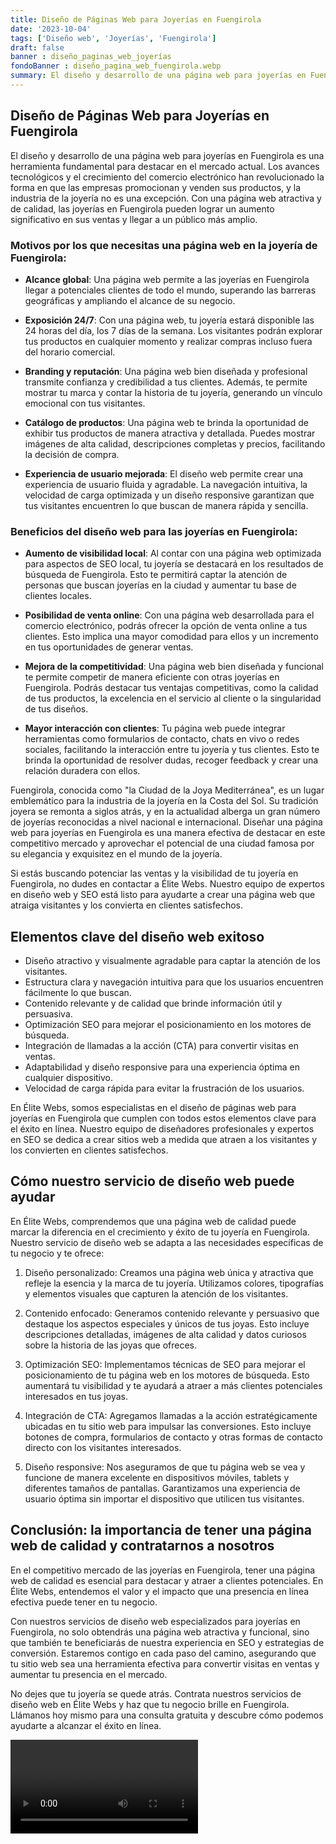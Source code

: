 ```yaml
---
title: Diseño de Páginas Web para Joyerías en Fuengirola
date: '2023-10-04'
tags: ['Diseño web', 'Joyerías', 'Fuengirola']
draft: false
banner : diseño_paginas_web_joyerías
fondoBanner : diseño_pagina_web_fuengirola.webp
summary: El diseño y desarrollo de una página web para joyerías en Fuengirola es una herramienta fundamental para destacar en el mercado actual. Los avances tecnológicos y el crecimiento del comercio electrónico han revolucionado la forma en que las empresas promocionan y venden sus productos, y la industria de la joyería no es una excepción. Con una página web atractiva y de calidad, las joyerías en Fuengirola pueden lograr un aumento significativo en sus ventas y llegar a un público más amplio.
---
```


## Diseño de Páginas Web para Joyerías en Fuengirola

El diseño y desarrollo de una página web para joyerías en Fuengirola es una herramienta fundamental para destacar en el mercado actual. Los avances tecnológicos y el crecimiento del comercio electrónico han revolucionado la forma en que las empresas promocionan y venden sus productos, y la industria de la joyería no es una excepción. Con una página web atractiva y de calidad, las joyerías en Fuengirola pueden lograr un aumento significativo en sus ventas y llegar a un público más amplio.

### Motivos por los que necesitas una página web en la joyería de Fuengirola:

- **Alcance global**: Una página web permite a las joyerías en Fuengirola llegar a potenciales clientes de todo el mundo, superando las barreras geográficas y ampliando el alcance de su negocio.

- **Exposición 24/7**: Con una página web, tu joyería estará disponible las 24 horas del día, los 7 días de la semana. Los visitantes podrán explorar tus productos en cualquier momento y realizar compras incluso fuera del horario comercial.

- **Branding y reputación**: Una página web bien diseñada y profesional transmite confianza y credibilidad a tus clientes. Además, te permite mostrar tu marca y contar la historia de tu joyería, generando un vínculo emocional con tus visitantes.

- **Catálogo de productos**: Una página web te brinda la oportunidad de exhibir tus productos de manera atractiva y detallada. Puedes mostrar imágenes de alta calidad, descripciones completas y precios, facilitando la decisión de compra.

- **Experiencia de usuario mejorada**: El diseño web permite crear una experiencia de usuario fluida y agradable. La navegación intuitiva, la velocidad de carga optimizada y un diseño responsive garantizan que tus visitantes encuentren lo que buscan de manera rápida y sencilla.

### Beneficios del diseño web para las joyerías en Fuengirola:

- **Aumento de visibilidad local**: Al contar con una página web optimizada para aspectos de SEO local, tu joyería se destacará en los resultados de búsqueda de Fuengirola. Esto te permitirá captar la atención de personas que buscan joyerías en la ciudad y aumentar tu base de clientes locales.

- **Posibilidad de venta online**: Con una página web desarrollada para el comercio electrónico, podrás ofrecer la opción de venta online a tus clientes. Esto implica una mayor comodidad para ellos y un incremento en tus oportunidades de generar ventas.

- **Mejora de la competitividad**: Una página web bien diseñada y funcional te permite competir de manera eficiente con otras joyerías en Fuengirola. Podrás destacar tus ventajas competitivas, como la calidad de tus productos, la excelencia en el servicio al cliente o la singularidad de tus diseños.

- **Mayor interacción con clientes**: Tu página web puede integrar herramientas como formularios de contacto, chats en vivo o redes sociales, facilitando la interacción entre tu joyería y tus clientes. Esto te brinda la oportunidad de resolver dudas, recoger feedback y crear una relación duradera con ellos.

Fuengirola, conocida como "la Ciudad de la Joya Mediterránea", es un lugar emblemático para la industria de la joyería en la Costa del Sol. Su tradición joyera se remonta a siglos atrás, y en la actualidad alberga un gran número de joyerías reconocidas a nivel nacional e internacional. Diseñar una página web para joyerías en Fuengirola es una manera efectiva de destacar en este competitivo mercado y aprovechar el potencial de una ciudad famosa por su elegancia y exquisitez en el mundo de la joyería.

Si estás buscando potenciar las ventas y la visibilidad de tu joyería en Fuengirola, no dudes en contactar a Élite Webs. Nuestro equipo de expertos en diseño web y SEO está listo para ayudarte a crear una página web que atraiga visitantes y los convierta en clientes satisfechos.

<GifSeo />

<Cta />

## Elementos clave del diseño web exitoso

- Diseño atractivo y visualmente agradable para captar la atención de los visitantes.
- Estructura clara y navegación intuitiva para que los usuarios encuentren fácilmente lo que buscan.
- Contenido relevante y de calidad que brinde información útil y persuasiva.
- Optimización SEO para mejorar el posicionamiento en los motores de búsqueda.
- Integración de llamadas a la acción (CTA) para convertir visitas en ventas.
- Adaptabilidad y diseño responsive para una experiencia óptima en cualquier dispositivo.
- Velocidad de carga rápida para evitar la frustración de los usuarios.

En Élite Webs, somos especialistas en el diseño de páginas web para joyerías en Fuengirola que cumplen con todos estos elementos clave para el éxito en línea. Nuestro equipo de diseñadores profesionales y expertos en SEO se dedica a crear sitios web a medida que atraen a los visitantes y los convierten en clientes satisfechos.

## Cómo nuestro servicio de diseño web puede ayudar

En Élite Webs, comprendemos que una página web de calidad puede marcar la diferencia en el crecimiento y éxito de tu joyería en Fuengirola. Nuestro servicio de diseño web se adapta a las necesidades específicas de tu negocio y te ofrece:

1. Diseño personalizado: Creamos una página web única y atractiva que refleje la esencia y la marca de tu joyería. Utilizamos colores, tipografías y elementos visuales que capturen la atención de los visitantes.

2. Contenido enfocado: Generamos contenido relevante y persuasivo que destaque los aspectos especiales y únicos de tus joyas. Esto incluye descripciones detalladas, imágenes de alta calidad y datos curiosos sobre la historia de las joyas que ofreces.

3. Optimización SEO: Implementamos técnicas de SEO para mejorar el posicionamiento de tu página web en los motores de búsqueda. Esto aumentará tu visibilidad y te ayudará a atraer a más clientes potenciales interesados en tus joyas.

4. Integración de CTA: Agregamos llamadas a la acción estratégicamente ubicadas en tu sitio web para impulsar las conversiones. Esto incluye botones de compra, formularios de contacto y otras formas de contacto directo con los visitantes interesados.

5. Diseño responsive: Nos aseguramos de que tu página web se vea y funcione de manera excelente en dispositivos móviles, tablets y diferentes tamaños de pantallas. Garantizamos una experiencia de usuario óptima sin importar el dispositivo que utilicen tus visitantes.

## Conclusión: la importancia de tener una página web de calidad y contratarnos a nosotros

En el competitivo mercado de las joyerías en Fuengirola, tener una página web de calidad es esencial para destacar y atraer a clientes potenciales. En Élite Webs, entendemos el valor y el impacto que una presencia en línea efectiva puede tener en tu negocio.

Con nuestros servicios de diseño web especializados para joyerías en Fuengirola, no solo obtendrás una página web atractiva y funcional, sino que también te beneficiarás de nuestra experiencia en SEO y estrategias de conversión. Estaremos contigo en cada paso del camino, asegurando que tu sitio web sea una herramienta efectiva para convertir visitas en ventas y aumentar tu presencia en el mercado.

No dejes que tu joyería se quede atrás. Contrata nuestros servicios de diseño web en Élite Webs y haz que tu negocio brille en Fuengirola. Llámanos hoy mismo para una consulta gratuita y descubre cómo podemos ayudarte a alcanzar el éxito en línea.

<Video />

<CtaBot job='Joyerías' city='Fuengirola'/>

<Gmaps query='Fuengirola+españa+maps' />
